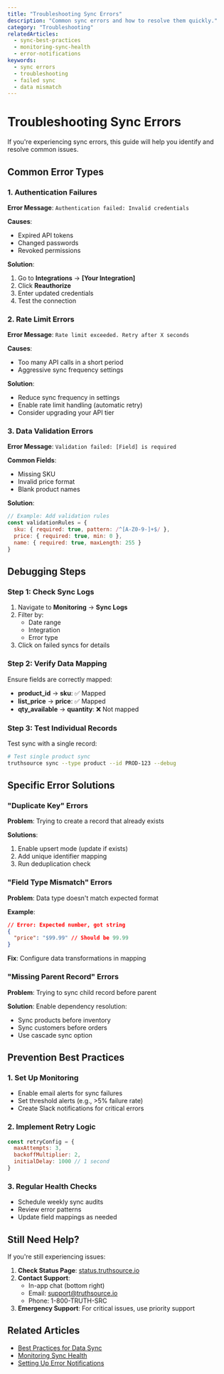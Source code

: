 ```yaml
---
title: "Troubleshooting Sync Errors"
description: "Common sync errors and how to resolve them quickly."
category: "Troubleshooting"
relatedArticles: 
  - sync-best-practices
  - monitoring-sync-health
  - error-notifications
keywords: 
  - sync errors
  - troubleshooting
  - failed sync
  - data mismatch
---
```


# Troubleshooting Sync Errors

If you're experiencing sync errors, this guide will help you identify and resolve common issues.

## Common Error Types

### 1. Authentication Failures

**Error Message**: `Authentication failed: Invalid credentials`

**Causes**:
- Expired API tokens
- Changed passwords
- Revoked permissions

**Solution**:
1. Go to **Integrations** → **[Your Integration]**
2. Click **Reauthorize**
3. Enter updated credentials
4. Test the connection

### 2. Rate Limit Errors

**Error Message**: `Rate limit exceeded. Retry after X seconds`

**Causes**:
- Too many API calls in a short period
- Aggressive sync frequency settings

**Solution**:
- Reduce sync frequency in settings
- Enable rate limit handling (automatic retry)
- Consider upgrading your API tier

### 3. Data Validation Errors

**Error Message**: `Validation failed: [Field] is required`

**Common Fields**:
- Missing SKU
- Invalid price format
- Blank product names

**Solution**:
```javascript
// Example: Add validation rules
const validationRules = {
  sku: { required: true, pattern: /^[A-Z0-9-]+$/ },
  price: { required: true, min: 0 },
  name: { required: true, maxLength: 255 }
}
```

## Debugging Steps

### Step 1: Check Sync Logs

1. Navigate to **Monitoring** → **Sync Logs**
2. Filter by:
   - Date range
   - Integration
   - Error type
3. Click on failed syncs for details

### Step 2: Verify Data Mapping

Ensure fields are correctly mapped:

- **product_id** → **sku**: ✅ Mapped
- **list_price** → **price**: ✅ Mapped  
- **qty_available** → **quantity**: ❌ Not mapped

### Step 3: Test Individual Records

Test sync with a single record:

```bash
# Test single product sync
truthsource sync --type product --id PROD-123 --debug
```

## Specific Error Solutions

### "Duplicate Key" Errors

**Problem**: Trying to create a record that already exists

**Solutions**:
1. Enable upsert mode (update if exists)
2. Add unique identifier mapping
3. Run deduplication check

### "Field Type Mismatch" Errors

**Problem**: Data type doesn't match expected format

**Example**:
```json
// Error: Expected number, got string
{
  "price": "$99.99" // Should be 99.99
}
```

**Fix**: Configure data transformations in mapping

### "Missing Parent Record" Errors

**Problem**: Trying to sync child record before parent

**Solution**: Enable dependency resolution:
- Sync products before inventory
- Sync customers before orders
- Use cascade sync option

## Prevention Best Practices

### 1. Set Up Monitoring

- Enable email alerts for sync failures
- Set threshold alerts (e.g., >5% failure rate)
- Create Slack notifications for critical errors

### 2. Implement Retry Logic

```javascript
const retryConfig = {
  maxAttempts: 3,
  backoffMultiplier: 2,
  initialDelay: 1000 // 1 second
}
```

### 3. Regular Health Checks

- Schedule weekly sync audits
- Review error patterns
- Update field mappings as needed

## Still Need Help?

If you're still experiencing issues:

1. **Check Status Page**: [status.truthsource.io](https://status.truthsource.io)
2. **Contact Support**: 
   - In-app chat (bottom right)
   - Email: support@truthsource.io
   - Phone: 1-800-TRUTH-SRC
3. **Emergency Support**: For critical issues, use priority support

## Related Articles

- [Best Practices for Data Sync](/help/sync-best-practices)
- [Monitoring Sync Health](/help/monitoring-sync-health) 
- [Setting Up Error Notifications](/help/error-notifications)